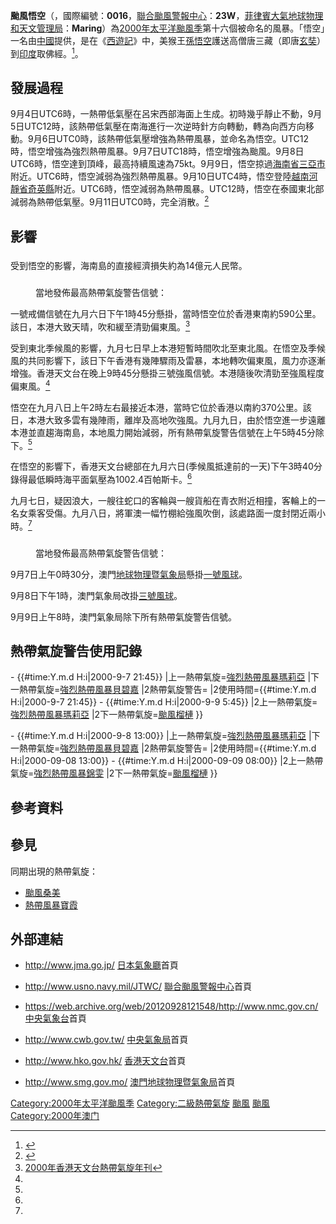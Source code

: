 {{NoteTA
|G1=TyphoonNew
|G2=TyphoonOld
|G3=Weather
|G4=CWBTyphoonOld
|T=zh:颱風悟空 (2000年); zh-cn:台风悟空 (2000年); zh-hk:颱風悟空 (2000年); zh-tw:中度颱風悟空 (2000年)
|1=zh:颱風悟空; zh-cn:台风悟空; zh-hk:颱風悟空; zh-tw:中度颱風悟空
|skin=typhoon
}}
{{颱風基礎資訊新
|颱風名稱               = 颱風悟空
|外文名稱               = Typhoon Wukong
|外文語言               = 英文
|代表圖像               = Typhoon Wukong 09 sept 2000 0248Z.jpg
|代表圖像名稱           = 颱風悟空
|形成日期               = 2000年9月4日
|消散日期               = 2000年9月11日
|十分鐘平均風速JMA      = 75|JMA=knot
|十分鐘平均風速CWB      = 40|CWB=m/s
|十分鐘平均風速HKO      = 130
|十分鐘平均風速PAGASA      = 140
|二分鐘平均風速         = 40|NMC=m/s
|一分鐘平均風速         = 95|SSHS=knot<!--JTWC-->
|最低氣壓               = 955
|瞬間最大陣風            = 195
|財產損失               = {{CHNML}}14億[[人民幣|人民幣]]（2000年）
|死傷人數               = 
|影響地區               = {{PHI}}<br>{{CHNML}}<br>{{HK}}<br>{{MAC}}<br>{{VIE}}<br>{{LAO}}
|備註                  = 
|颱風路徑圖             = Wukong 2000 track.png
|風季年份               = 2000
|風季位置               = 太平洋
}}
'''颱風悟空'''（{{lang-en|'''Typhoon Wukong'''}}，國際編號：'''0016'''，[[聯合颱風警報中心|聯合颱風警報中心]]：'''23W'''，[[菲律賓大氣地球物理和天文管理局|菲律賓大氣地球物理和天文管理局]]：'''Maring'''）為[[2000年太平洋颱風季|2000年太平洋颱風季]]第十六個被命名的風暴。「悟空」一名由[[中國|中國]]提供，是在《[[西遊記|西遊記]]》中，美猴王[[孫悟空|孫悟空]]護送高僧唐三藏（即唐[[玄奘|玄奘]]）到[[印度|印度]]取佛經。<ref>{{cite web|url=http://www.weather.gov.hk/informtc/sound/tc_pronunciation2011_uc.htm#China|title=熱帶氣旋名稱的意義|author=香港天文台|accessdate=2000-09-04|archive-url=https://web.archive.org/web/20180926223310/http://www.weather.gov.hk/informtc/sound/tc_pronunciation2011_uc.htm#China|archive-date=2018-09-26|dead-url=yes}}</ref>。

==發展過程==
{{phs wikify}}
9月4日UTC6時，一熱帶低氣壓在呂宋西部海面上生成。初時幾乎靜止不動，9月5日UTC12時，該熱帶低氣壓在南海進行一次逆時針方向轉動，轉為向西方向移動。9月6日UTC0時，該熱帶低氣壓增強為熱帶風暴，並命名為悟空。UTC12時，悟空增強為強烈熱帶風暴。9月7日UTC18時，悟空增強為颱風。9月8日UTC6時，悟空達到頂峰，最高持續風速為75kt。9月9日，悟空掠過[[海南省|海南省]][[三亞市|三亞市]]附近。UTC6時，悟空減弱為強烈熱帶風暴。9月10日UTC4時，悟空登陸[[越南|越南]][[河靜省|河靜省]][[奇英县|奇英縣]]附近。UTC6時，悟空減弱為熱帶風暴。UTC12時，悟空在泰國東北部減弱為熱帶低氣壓。9月11日UTC0時，完全消散。<ref>{{Cite web |url=http://www.jma.go.jp/jma/jma-eng/jma-center/rsmc-hp-pub-eg/AnnualReport/2000/Text/Text2000.pdf |title=2000年日本氣象廳年鑒 |accessdate=2013-07-28 |archive-date=2015-10-31 |archive-url=https://web.archive.org/web/20151031002308/http://www.jma.go.jp/jma/jma-eng/jma-center/rsmc-hp-pub-eg/AnnualReport/2000/Text/Text2000.pdf |dead-url=no }}</ref>

==影響==
{{UTC+8}}
==={{CHNML}}===
受到悟空的影響，海南島的直接經濟損失約為14億元人民幣。

==={{HK}}===
:當地發佈最高熱帶氣旋警告信號：{{HKTY|3}}
{{HKTY Wind|10mins|長洲=53|赤鱲角=31|西貢=43|啟德=|青衣=|流浮山=33|打鼓嶺=23|沙田=26|Remark=此圖假設悟空襲港時，天文台已引入8個指定自動氣象站作指標。}}
{{HKTY Wind|hour|長洲=45|赤鱲角=27|西貢=38|啟德=|青衣=40|流浮山=30|打鼓嶺=19|沙田=20|Remark=此圖假設悟空襲港時，天文台已引入8個指定自動氣象站作指標。}}

一號戒備信號在九月六日下午1時45分懸掛，當時悟空位於香港東南約590公里。該日，本港大致天晴，吹和緩至清勁偏東風。<ref name=HKO>[http://www.hko.gov.hk/publica/tc/tc2000.pdf 2000年香港天文台熱帶氣旋年刊]</ref>

受到東北季候風的影響，九月七日早上本港短暫時間吹北至東北風。在悟空及季候風的共同影響下，該日下午香港有幾陣驟雨及雷暴，本地轉吹偏東風，風力亦逐漸增強。香港天文台在晚上9時45分懸掛三號強風信號。本港隨後吹清勁至強風程度偏東風。<ref name=HKO></ref>

悟空在九月八日上午2時左右最接近本港，當時它位於香港以南約370公里。該日，本港大致多雲有幾陣雨，離岸及高地吹強風。九月九日，由於悟空進一步遠離本港並直趨海南島，本地風力開始減弱，所有熱帶氣旋警告信號在上午5時45分除下。<ref name=HKO></ref>

在悟空的影響下，香港天文台總部在九月六日(季候風抵達前的一天)下午3時40分錄得最低瞬時海平面氣壓為1002.4百帕斯卡。<ref name=HKO></ref>

九月七日，疑因浪大，一艘往蛇口的客輪與一艘貨船在青衣附近相撞，客輪上的一名女乘客受傷。九月八日，將軍澳一幅竹棚給強風吹倒，該處路面一度封閉近兩小時。<ref name=HKO></ref>

==={{MAC}}===
:當地發佈最高熱帶氣旋警告信號：{{MOTY|3}}
9月7日上午0時30分，澳門[[地球物理暨氣象局|地球物理暨氣象局]]懸掛[[一號風球_(澳門)|一號風球]]。

9月8日下午1時，澳門氣象局改掛[[三號風球_(澳門)|三號風球]]。

9月9日上午8時，澳門氣象局除下所有熱帶氣旋警告信號。

==熱帶氣旋警告使用記錄==
{{熱帶氣旋警告使用記錄
|氣象台={{flagicon|Hong Kong}}[[香港天文台|香港天文台]]
|警告系統=[[香港熱帶氣旋警告信號|熱帶氣旋警告信號]]
|熱帶氣旋警告={{HKTY|1}}
|使用時間={{#time:Y.m.d H:i|2000-9-6 13:45}} - {{#time:Y.m.d H:i|2000-9-7 21:45}}
|上一熱帶氣旋=[[熱帶風暴瑪莉亞_(2000年)|強烈熱帶風暴瑪莉亞]]
|下一熱帶氣旋=[[強烈熱帶風暴貝碧嘉_(2000年)|強烈熱帶風暴貝碧嘉]]
|2熱帶氣旋警告={{HKTY|3}}
|2使用時間={{#time:Y.m.d H:i|2000-9-7 21:45}} - {{#time:Y.m.d H:i|2000-9-9 5:45}}
|2上一熱帶氣旋=[[熱帶風暴瑪莉亞_(2000年)|強烈熱帶風暴瑪莉亞]]
|2下一熱帶氣旋=[[強烈熱帶風暴榴槤_(2001年)|颱風榴槤]]
}}

{{熱帶氣旋警告使用記錄
|氣象台={{flagicon|Macau}}[[地球物理暨氣象局|地球物理暨氣象局]]
|警告系統=[[熱帶氣旋信號|熱帶氣旋信號]]
|熱帶氣旋警告={{MOTY|1}}
|使用時間={{#time:Y.m.d H:i|2000-9-7 00:30}} - {{#time:Y.m.d H:i|2000-9-8 13:00}}
|上一熱帶氣旋=[[熱帶風暴瑪莉亞_(2000年)|強烈熱帶風暴瑪莉亞]]
|下一熱帶氣旋=[[強烈熱帶風暴貝碧嘉_(2000年)|強烈熱帶風暴貝碧嘉]]
|2熱帶氣旋警告={{MOTY|3}}
|2使用時間={{#time:Y.m.d H:i|2000-09-08 13:00}} - {{#time:Y.m.d H:i|2000-09-09 08:00}}
|2上一熱帶氣旋=[[強烈熱帶風暴錦雯_(1999年)|強烈熱帶風暴錦雯]]
|2下一熱帶氣旋=[[強烈熱帶風暴榴槤_(2001年)|颱風榴槤]]
}}

==參考資料==
{{reflist}}

==參見==
{{Commons category|Typhoon Wukong (2000)}}
同期出現的熱帶氣旋：
*[[颱風桑美_(2000年)|颱風桑美]]
*[[熱帶風暴寶霞_(2000年)|熱帶風暴寶霞]]

==外部連結==
*{{ja}}http://www.jma.go.jp/ [[日本氣象廳|日本氣象廳]]首頁
*{{en}}http://www.usno.navy.mil/JTWC/ {{Wayback|url=http://www.usno.navy.mil/JTWC/ |date=20150809201922 }} [[聯合颱風警報中心|聯合颱風警報中心]]首頁
*{{zh-cn}}https://web.archive.org/web/20120928121548/http://www.nmc.gov.cn/ [[中央氣象台|中央氣象台]]首頁
*{{zh-tw}}http://www.cwb.gov.tw/ {{Wayback|url=http://www.cwb.gov.tw/ |date=20181025071210 }} [[中央氣象局|中央氣象局]]首頁
*{{zh-hk}}http://www.hko.gov.hk/ {{Wayback|url=http://www.hko.gov.hk/ |date=20110224003313 }} [[香港天文台|香港天文台]]首頁
*{{zh-hk}}http://www.smg.gov.mo/ {{Wayback|url=http://www.smg.gov.mo/ |date=20140517030343 }} [[澳門地球物理暨氣象局|澳門地球物理暨氣象局]]首頁

{{2000 Pacific typhoon season buttons}}

[[Category:2000年太平洋颱風季|Category:2000年太平洋颱風季]]
[[Category:二級熱帶氣旋|Category:二級熱帶氣旋]]
[[Category:2000年中國|颱風]]
[[Category:影响中国大陆的热带气旋|颱風]]
[[Category:2000年澳门|Category:2000年澳门]]